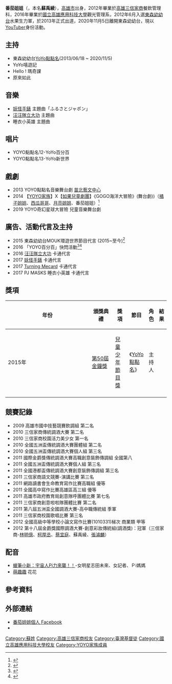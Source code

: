 {{藝人
| 姓名 = 番茄姐姐
| 類型 = 女藝人
| 圖片 = 
| 圖片尺寸 = 
| 圖片簡介 = 
| 原名 = 蘇禹綾
| 外文名 = 
| 外文 = 
| 英文名 = 
| 綽號 = 番茄、芋泥
| 國籍 = {{ROC}}
| 民族 =
| 籍貫 = [[高雄市|高雄市]]
| 出生日期 = {{birth date and age|1994|08|18}} 
| 出生地點 = 
| 逝世日期 =  
| 逝世地點 = 
| 職業 = [[節目主持人|節目主持人]]、[[演員|演員]]、[[歌手|歌手]]、[[唱作歌手|唱作歌手]]、[[配音員|配音員]]、[[YouTuber|YouTuber]]
| 語言 = [[國語|國語]]、[[閩南語|閩南語]]、[[英語|英語]]
| 教育程度 = 國立高雄應用科技大學觀光管理系
| 宗教信仰 = [[基督教|基督教]]
| 配偶 =
| 音樂類型 = 兒歌、詩歌
| 演奏樂器 = 歌唱
| 出身地 = 台灣
| 出道作 = 
| 出道日期 = 2013年
| 代表作 = [[YoYo點點名|YoYo點點名]]<ref>{{Cite web |url=http://yoyotv.ebc.net.tw/yoyoname/ |title=YoYo點點名 |accessdate=2016-04-19 |archive-date=2016-07-27 |archive-url=https://web.archive.org/web/20160727201933/http://yoyotv.ebc.net.tw/yoyoname/ |dead-url=no }}</ref>
| 活躍年代 = 2013年至今
| 唱片公司 = 
| 經紀公司 =
| 相關團體 = [[YOYO家族|YOYO家族]]（2013年 - 2020年）
| 獎項 = 
| IMDb = 
}}
'''番茄姐姐'''（{{bd|1994年|8月18日|||}}，本名'''蘇禹綾'''），[[高雄市|高雄市]]出身，2012年畢業於[[三信家商|高雄三信家商]]餐飲管理科，2016年畢業於[[國立高雄應用科技大學|國立高雄應用科技大學]]觀光管理系，2012年6月入選[[東森幼幼台|東森幼幼台]]水果生力軍，於2013年正式出道，2020年11月5日離開東森幼幼台，現以[[YouTuber|YouTuber]]身份活動。

==主持==
* 東森幼幼台[[YoYo點點名|YoYo點點名]](2013/06/18 ~ 2020/11/5)
* YoYo嘻遊記
* Hello ! 瑪奇課 
* 原來如此

==音樂==
*[[妖怪手錶|妖怪手錶]] 主題曲「ふるさとジャポン」
*[[汪汪隊立大功|汪汪隊立大功]] 主題曲
*睡衣小英雄 主題曲

==唱片==
*YOYO點點名12-YoYo百分百
*YOYO點點名13-YoYo新世界

==戲劇==
*2013 YOYO點點名音樂舞台劇 [[苗北藝文中心|苗北藝文中心]]
*2014 【[[YOYO家族|YOYO家族]]】X【[[如果兒童劇團|如果兒童劇團]]】《GOGO海洋大冒險》(舞台劇))（[[橘子姐姐|橘子姐姐]]、[[西瓜哥哥|西瓜哥哥]]、[[月亮姐姐|月亮姐姐]]、番茄姐姐）<ref>{{Cite web |url=http://epaper.ifkidsdrama.com/2014new/140515_gogo/edm.html |title=【YOYO家族】X【如果兒童劇團】GOGO海洋大冒險 |access-date=2016-04-19 |archive-url=https://web.archive.org/web/20170305011549/http://epaper.ifkidsdrama.com/2014new/140515_gogo/edm.html |archive-date=2017-03-05 |dead-url=yes }}</ref>
*2019 YOYO奇幻星球大冒險 兒童音樂舞台劇

==廣告、活動代言及主持==
*2015 東森幼幼台MOUK環遊世界節目代言 (2015~至今)<ref>{{Cite web |url=https://www.youtube.com/watch?v=134tqN9z3nw |title=去旅行嗎?【MOUK環遊世界】10/3起 每週六日早上9:00 YOYOTV獨家首播 |access-date=2016-04-19 |archive-date=2021-06-10 |archive-url=https://web.archive.org/web/20210610094614/https://www.youtube.com/watch?v=134tqN9z3nw |dead-url=no }}</ref>
*2016 「YOYO百分百」快閃活動<ref>{{Cite web |url=http://times.hinet.net/news/17866783 |title=YOYO台哥姐快閃街頭賣藝現身 小朋友瘋狂追星， Hinet新聞，2016年03月26日 |accessdate=2016年4月19日 |archive-date=2016年4月13日 |archive-url=https://archive.today/20160413162540/http://times.hinet.net/news/17866783 |dead-url=no }}</ref><ref>{{Cite web |url=https://www.youtube.com/watch?v=Bbrj355jhjY&nohtml5=False |title=YOYO百分百傳遞幸福快閃活動 |accessdate=2016-04-19 |archive-date=2017-03-07 |archive-url=https://web.archive.org/web/20170307200932/https://www.youtube.com/watch?v=Bbrj355jhjY&nohtml5=False |dead-url=no }}</ref>
*2016 [[汪汪隊立大功|汪汪隊立大功]] 卡通代言
*2017 [[妖怪手錶|妖怪手錶]] 卡通代言
*2017 [[車神超激戰|Turning Mecard]] 卡通代言
*2017 PJ MASKS 睡衣小英雄 卡通代言

== 獎項 ==
{| class="wikitable" width="90%"
|-align=center
! width="8%"|年份
! width="18%"|頒獎典禮
! width="19%"|獎項
! width="22%"|節目
! width="13%"|角色
! width="10%"|結果
|- align=center
| 2015年
| [[第50屆金鐘獎|第50屆金鐘獎]]
| [[兒童少年節目獎|兒童少年節目獎]]
| 《[[YoYo點點名|YoYo點點名]]》
| 主持人
| {{nom}}
|-
|}

== 競賽記錄 ==
{{unreferenced section}}
*2009 高雄市國中技藝競賽飲調組 第二名
*2010 三信家商傳統調酒大賽 第二名
*2010 三信家商校園活力美少女 第一名
*2010 全國五洲盃傳統調酒大賽團體組 第二名
*2010 全國五洲盃傳統調酒大賽個人組 第三名
*2011 國際金爵獎傳統調酒大賽高職創意裝飾傳調組 全國第八
*2011 全國五洲盃傳統調酒大賽個人組 第三名
*2011 全國港都盃傳統調酒大賽創意裝飾傳調組 第三名
*2011 三信家商語文競賽-演講比賽 第三名
*2011 網路讀書會生命教育寫作比賽高職組 優等
*2011 全國高中寫作比賽高雄區高三組 優等
*2011 高雄市政府教育局創意隊呼團體比賽 第七名
*2011 三信家商創意啦啦隊團體比賽 第二名
*2011 第八屆五洲盃全國調酒大賽-高中職傳統組 季軍
*2011 三信家商校園歌唱比賽 第三名
*2012 全國高級中等學校小論文寫作比賽(1010331)梯次 商業類 甲等
*2012 第十八屆金爵獎國際調酒大賽-創意彩妝傳統組(調酒獎)：冠軍（三信家商-[[林明億|林明億]]、[[柯厚丞|柯厚丞]]、[[蔡宜庭|蔡宜庭]]、蘇禹綾、[[張濬麟|張濬麟]]）

==配音==

*[[蠟筆小新：宇宙人Pi力來襲！！|蠟筆小新：宇宙人Pi力來襲！！]]-女明星志田未來、女記者、Ｐi媽媽
*[[萌趣趣|萌趣趣]] 花花

== 參考資料 ==
{{Reflist}}

== 外部連結 ==
*[https://www.facebook.com/YOYOLOVETOMATO/ 番茄姐姐個人 Facebook]
*{{Instagram|totomatoto|番茄姐姐蘇禹綾🍅}}

{{YOYO家族}}

[[Category:蘇姓|Category:蘇姓]]
[[Category:高雄三信家商校友|Category:高雄三信家商校友]]
[[Category:臺灣基督徒|Category:臺灣基督徒]]
[[Category:國立高雄應用科技大學校友|Category:國立高雄應用科技大學校友]]
[[Category:YOYO家族成員|Category:YOYO家族成員]]